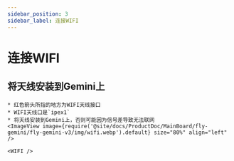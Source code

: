 ```yaml
---
sidebar_position: 3
sidebar_label: 连接WIFI
---
```




# 连接WIFI


## 将天线安装到Gemini上

    * 红色箭头所指的地方为WIFI天线接口
    * WIFI天线口是`ipex1`
    * 将天线安装到Gemini上，否则可能因为信号差导致无法联网
    <ImageView image={require('@site/docs/ProductDoc/MainBoard/fly-gemini/fly-gemini-v3/img/wifi.webp').default} size="80%" align="left" />  

    <WIFI />
